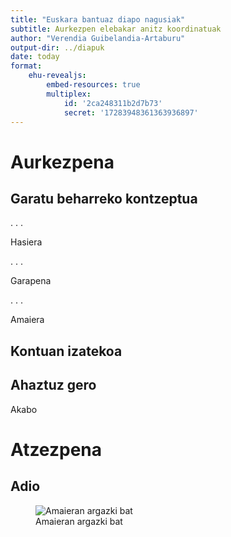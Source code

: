 ```yaml
---
title: "Euskara bantuaz diapo nagusiak"
subtitle: Aurkezpen elebakar anitz koordinatuak
author: "Verendia Guibelandia-Artaburu"
output-dir: ../diapuk
date: today
format: 
    ehu-revealjs:
        embed-resources: true
        multiplex: 
            id: '2ca248311b2d7b73'
            secret: '17283948361363936897'
---
```


# Aurkezpena

## Garatu beharreko kontzeptua

. . .

Hasiera

. . .

Garapena

. . .

Amaiera

## Kontuan izatekoa

::: {.callout-note}
## Ahaztuz gero
Akabo
:::

# Atzezpena

## Adio

![Amaieran argazki bat](Buelti_mutilakin_2024-08-22.png)